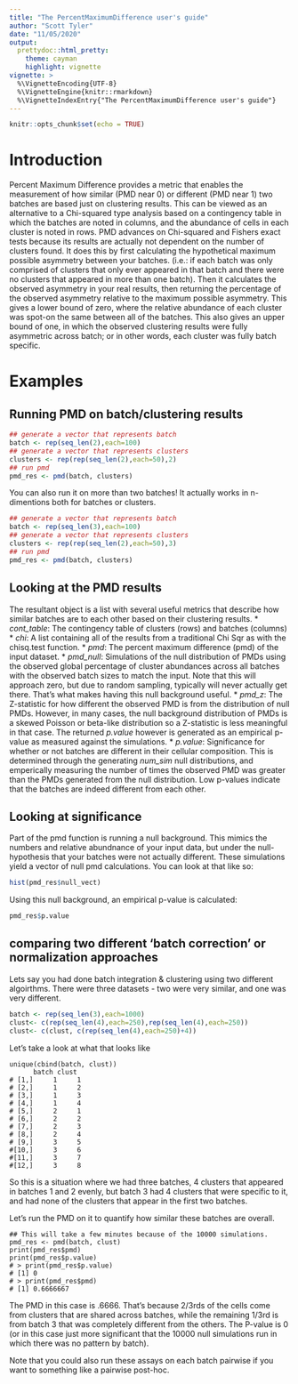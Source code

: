 ```yaml
---
title: "The PercentMaximumDifference user's guide"
author: "Scott Tyler"
date: "11/05/2020"
output: 
  prettydoc::html_pretty:
    theme: cayman
    highlight: vignette
vignette: >
  %\VignetteEncoding{UTF-8}
  %\VignetteEngine{knitr::rmarkdown}
  %\VignetteIndexEntry{"The PercentMaximumDifference user's guide"}
---
```


```r
knitr::opts_chunk$set(echo = TRUE)
```

# Introduction

Percent Maximum Difference provides a metric that enables the measurement of how similar (PMD near 0) or different (PMD near 1) two batches are based just on clustering results. This can be viewed as an alternative to a Chi-squared type analysis based on a contingency table in which the batches are noted in columns, and the abundance of cells in each cluster is noted in rows. PMD advances on Chi-squared and Fishers exact tests because its results are actually not dependent on the number of clusters found. It does this by first calculating the hypothetical maximum possible asymmetry between your batches. (i.e.: if each batch was only comprised of clusters that only ever appeared in that batch and there were no clusters that appeared in more than one batch). Then it calculates the observed asymmetry in your real results, then returning the percentage of the observed asymmetry relative to the maximum possible asymmetry. This gives a lower bound of zero, where the relative abundance of each cluster was spot-on the same between all of the batches. This also gives an upper bound of one, in which the observed clustering results were fully asymmetric across batch; or in other words, each cluster was fully batch specific.

# Examples
## Running PMD on batch/clustering results

```r
## generate a vector that represents batch
batch <- rep(seq_len(2),each=100)
## generate a vector that represents clusters
clusters <- rep(rep(seq_len(2),each=50),2)
## run pmd
pmd_res <- pmd(batch, clusters)
```

You can also run it on more than two batches! It actually works in n-dimentions both for batches or clusters.

```r
## generate a vector that represents batch
batch <- rep(seq_len(3),each=100)
## generate a vector that represents clusters
clusters <- rep(rep(seq_len(2),each=50),3)
## run pmd
pmd_res <- pmd(batch, clusters)
```

## Looking at the PMD results

The resultant object is a list with several useful metrics that describe how similar batches are to each other based on their clustering results.
* *cont_table*: The contingency table of clusters (rows) and batches (columns)
* *chi*: A list containing all of the results from a traditional Chi Sqr as with the chisq.test function.
*  *pmd*: The percent maximum difference (pmd) of the input dataset.
*  *pmd_null*: Simulations of the null distribution of PMDs using the observed global percentage of cluster abundances across all batches with the observed batch sizes to match the input. Note that this will approach zero, but due to random sampling, typically will never actually get there. That's what makes having this null background useful.
* *pmd_z*: The Z-statistic for how different the observed PMD is from the distribution of null PMDs. However, in many cases, the null background distribution of PMDs is a skewed Poisson or beta-like distribution so a Z-statistic is less meaningful in that case. The returned *p.value* however is generated as an empirical p-value as measured against the simulations.
* *p.value*: Significance for whether or not batches are different in their cellular composition. This is determined through the generating *num_sim* null distributions, and emperically measuring the number of times the observed PMD was greater than the PMDs generated from the null distribution. Low p-values indicate that the batches are indeed different from each other.


## Looking at significance

Part of the pmd function is running a null background. This mimics the numbers and relative abundnance of your input data, but under the null-hypothesis that your batches were not actually different. These simulations yield a vector of null pmd calculations. You can look at that like so:

```r
hist(pmd_res$null_vect)
```
Using this null background, an empirical p-value is calculated:

```r
pmd_res$p.value
```

## comparing two different 'batch correction' or normalization approaches

Lets say you had done batch integration & clustering using two different algoirthms. There were three datasets - two were very similar, and one was very different. 


```r
batch <- rep(seq_len(3),each=1000)
clust<- c(rep(seq_len(4),each=250),rep(seq_len(4),each=250))
clust<- c(clust, c(rep(seq_len(4),each=250)+4))
```

Let's take a look at what that looks like

```
unique(cbind(batch, clust))
      batch clust
# [1,]     1     1
# [2,]     1     2
# [3,]     1     3
# [4,]     1     4
# [5,]     2     1
# [6,]     2     2
# [7,]     2     3
# [8,]     2     4
# [9,]     3     5
#[10,]     3     6
#[11,]     3     7
#[12,]     3     8

```

So this is a situation where we had three batches, 4 clusters that appeared in batches 1 and 2 evenly, but batch 3 had 4 clusters that were specific to it, and had none of the clusters that appear in the first two batches.

Let's run the PMD on it to quantify how similar these batches are overall.

```
## This will take a few minutes because of the 10000 simulations.
pmd_res <- pmd(batch, clust)
print(pmd_res$pmd)
print(pmd_res$p.value)
# > print(pmd_res$p.value)
# [1] 0
# > print(pmd_res$pmd)
# [1] 0.6666667
```

The PMD in this case is .6666. That's because 2/3rds of the cells come from clusters that are shared across batches, while the remaining 1/3rd is from batch 3 that was completely different from the others. The P-value is 0 (or in this case just more significant that the 10000 null simulations run in which there was no pattern by batch). 

Note that you could also run these assays on each batch pairwise if you want to something like a pairwise post-hoc.

